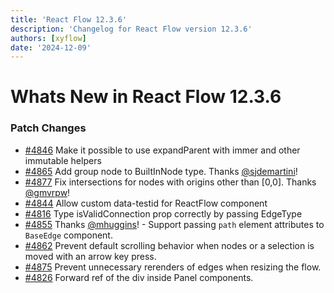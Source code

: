 ```yaml
---
title: 'React Flow 12.3.6'
description: 'Changelog for React Flow version 12.3.6'
authors: [xyflow]
date: '2024-12-09'
---
```


# Whats New in React Flow 12.3.6

### Patch Changes

- [#4846](https://github.com/xyflow/xyflow/pull/4846) Make it possible to use expandParent with immer and other immutable helpers
- [#4865](https://github.com/xyflow/xyflow/pull/4865) Add group node to BuiltInNode type. Thanks [@sjdemartini](https://github.com/sjdemartini)!
- [#4877](https://github.com/xyflow/xyflow/pull/4877) Fix intersections for nodes with origins other than [0,0]. Thanks [@gmvrpw](https://github.com/gmvrpw)!
- [#4844](https://github.com/xyflow/xyflow/pull/4844) Allow custom data-testid for ReactFlow component
- [#4816](https://github.com/xyflow/xyflow/pull/4816) Type isValidConnection prop correctly by passing EdgeType
- [#4855](https://github.com/xyflow/xyflow/pull/4855) Thanks [@mhuggins](https://github.com/mhuggins)! - Support passing `path` element attributes to `BaseEdge` component.
- [#4862](https://github.com/xyflow/xyflow/pull/4862) Prevent default scrolling behavior when nodes or a selection is moved with an arrow key press.
- [#4875](https://github.com/xyflow/xyflow/pull/4875) Prevent unnecessary rerenders of edges when resizing the flow.
- [#4826](https://github.com/xyflow/xyflow/pull/4826) Forward ref of the div inside Panel components.
